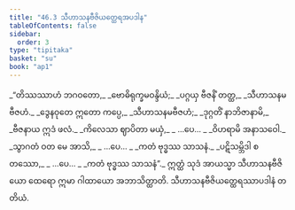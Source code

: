 ```yaml
---
title: "46.3 သီဟာသနဗီဇိယတ္ထေရအပဒါန"
tableOfContents: false
sidebar:
  order: 3
type: "tipitaka"
basket: "su"
book: "ap1"
---
```



<DynamicBreadcrumb />

<Division number="17" book="ap1" e="ch" v="20" p="430">

<Paragraph number="5899" type="verses" book="ap1">
_“တိဿဿာဟံ ဘဂဝတော,_  
_ဗောဓိရုက္ခမဝန္ဒိယံ;_  
_ပဂ္ဂယှ ဗီဇနိံ တတ္ထ,_  
_သီဟာသနမဗီဇဟံ._  

</Paragraph>

</Division>
<Division number="18" book="ap1" e="ch" v="20" p="430">

<Paragraph number="5900" type="verses" book="ap1">
_ဒွေနဝုတေ ဣတော ကပ္ပေ,_  
_သီဟာသနမဗီဇဟံ;_  
_ဒုဂ္ဂတိံ နာဘိဇာနာမိ,_  
_ဗီဇနာယ ဣဒံ ဖလံ._  

</Paragraph>

</Division>
<Division number="19" book="ap1" e="ch" v="20" p="430">

<Paragraph number="5901" type="verses" book="ap1">
_ကိလေသာ ဈာပိတာ မယှံ,_  
_ …ပေ… _  
_ဝိဟရာမိ အနာသဝေါ._  

</Paragraph>

</Division>
<Division number="20" book="ap1" e="ch" v="20" p="430">

<Paragraph number="5902" type="verses" book="ap1">
_သွာဂတံ ဝတ မေ အာသိ,_  
_ …ပေ… _  
_ကတံ ဗုဒ္ဓဿ သာသနံ._  

</Paragraph>

</Division>
<Division number="21" book="ap1" e="ch" v="20" p="430">

<Paragraph number="5903" type="verses" book="ap1">
_ပဋိသမ္ဘိဒါ စတဿော,_  
_ …ပေ… _  
_ကတံ ဗုဒ္ဓဿ သာသနံ”._  

</Paragraph>

<Paragraph number="5904" book="ap1">
ဣတ္ထံ သုဒံ အာယသ္မာ သီဟာသနဗီဇိယော ထေရော ဣမာ ဂါထာယော အဘာသိတ္ထာတိ.

</Paragraph>
</Division>

<Paragraph number="5905" type="center" book="ap1">
သီဟာသနဗီဇိယတ္ထေရဿာပဒါနံ တတိယံ.
</Paragraph>